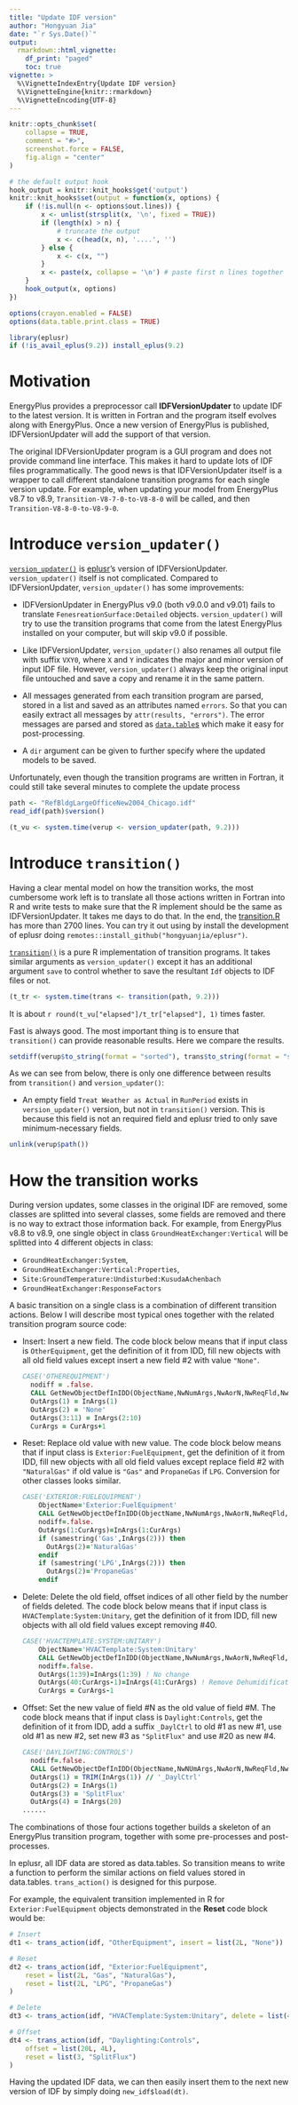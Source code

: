```yaml
---
title: "Update IDF version"
author: "Hongyuan Jia"
date: "`r Sys.Date()`"
output:
  rmarkdown::html_vignette:
    df_print: "paged"
    toc: true
vignette: >
  %\VignetteIndexEntry{Update IDF version}
  %\VignetteEngine{knitr::rmarkdown}
  %\VignetteEncoding{UTF-8}
---
```


```r
knitr::opts_chunk$set(
    collapse = TRUE,
    comment = "#>",
    screenshot.force = FALSE,
    fig.align = "center"
)

# the default output hook
hook_output = knitr::knit_hooks$get('output')
knitr::knit_hooks$set(output = function(x, options) {
    if (!is.null(n <- options$out.lines)) {
        x <- unlist(strsplit(x, '\n', fixed = TRUE))
        if (length(x) > n) {
            # truncate the output
            x <- c(head(x, n), '....', '')
        } else {
            x <- c(x, "")
        }
        x <- paste(x, collapse = '\n') # paste first n lines together
    }
    hook_output(x, options)
})

options(crayon.enabled = FALSE)
options(data.table.print.class = TRUE)

library(eplusr)
if (!is_avail_eplus(9.2)) install_eplus(9.2)
```

# Motivation

EnergyPlus provides a preprocessor call **IDFVersionUpdater** to update IDF to
the latest version. It is written in Fortran and the program itself evolves
along with EnergyPlus. Once a new version of EnergyPlus is published,
IDFVersionUpdater will add the support of that version.

The original IDFVersionUpdater program is a GUI program and does not provide
command line interface. This makes it hard to update lots of IDF files
programmatically. The good news is that IDFVersionUpdater itself is a wrapper
to call different standalone transition programs for each single version
update. For example, when updating your model from EnergyPlus v8.7 to v8.9,
`Transition-V8-7-0-to-V8-8-0` will be called, and then
`Transition-V8-8-0-to-V8-9-0`.

# Introduce `version_updater()`

[`version_updater()`](https://hongyuanjia.github.io/eplusr/reference/version_updater.html)
is [eplusr](https://hongyuanjia.github.io/eplusr/index.html)'s version of
IDFVersionUpdater. `version_updater()` itself is not complicated. Compared to
IDFVersionUpdater, `version_updater()` has some improvements:

* IDFVersionUpdater in EnergyPlus v9.0 (both v9.0.0 and v9.01) fails to
  translate `FenesreationSurface:Detailed` objects. `version_updater()` will
  try to use the transition programs that come from the latest EnergyPlus
  installed on your computer, but will skip v9.0 if possible.

* Like IDFVersionUpdater, `version_updater()` also renames all output file with
  suffix `VXY0`, where `X` and `Y` indicates the major and minor version of
  input IDF file. However, `version_updater()` always keep the original input
  file untouched and save a copy and rename it in the same pattern.

* All messages generated from each transition program are parsed, stored in a
  list and saved as an attributes named `errors`. So that you can easily
  extract all messages by `attr(results, "errors")`. The error messages are
  parsed and stored as [`data.table`s](http://r-datatable.com) which make it
  easy for post-processing.

* A `dir` argument can be given to further specify where the updated models to
  be saved.

Unfortunately, even though the transition programs are written in Fortran, it
could still take several minutes to complete the update process

```r
path <- "RefBldgLargeOfficeNew2004_Chicago.idf"
read_idf(path)$version()

(t_vu <- system.time(verup <- version_updater(path, 9.2)))
```

# Introduce `transition()`

Having a clear mental model on how the transition works, the most cumbersome
work left is to translate all those actions written in Fortran into R and write
tests to make sure that the R implement should be the same as IDFVersionUpdater.
It takes me days to do that. In the end, the
[transition.R](https://github.com/hongyuanjia/eplusr/blob/master/R/transition.R)
has more than 2700 lines. You can try it out using by install the development of
eplusr doing `remotes::install_github("hongyuanjia/eplusr")`.

[`transition()`](https://hongyuanjia.github.io/eplusr/reference/transition.html)
is a pure R implementation of transition programs. It takes similar arguments
as `version_updater()` except it has an additional argument `save` to control
whether to save the resultant `Idf` objects to IDF files or not.

```r
(t_tr <- system.time(trans <- transition(path, 9.2)))
```

It is about `r round(t_vu["elapsed"]/t_tr["elapsed"], 1)` times faster.

Fast is always good. The most important thing is to ensure that `transition()`
can provide reasonable results. Here we compare the results.

```r
setdiff(verup$to_string(format = "sorted"), trans$to_string(format = "sorted"))
```

As we can see from below, there is only one difference between results from
`transition()` and `version_updater()`:

* An empty field `Treat Weather as Actual` in `RunPeriod` exists in
  `version_updater()` version, but not in `transition()` version. This is
  because this field is not an required field and eplusr tried to only save
  minimum-necessary fields.

```r
unlink(verup$path())
```

# How the transition works

During version updates, some classes in the original IDF are removed, some
classes are splitted into several classes, some fields are removed and there is
no way to extract those information back. For example, from EnergyPlus v8.8 to
v8.9, one single object in class `GroundHeatExchanger:Vertical` will be
splitted into 4 different objects in class:

* `GroundHeatExchanger:System`,
* `GroundHeatExchanger:Vertical:Properties`,
* `Site:GroundTemperature:Undisturbed:KusudaAchenbach`
* `GroundHeatExchanger:ResponseFactors`

A basic transition on a single class is a combination of different transition
actions. Below I will describe most typical ones together with the related
transition program source code:

* Insert: Insert a new field. The code block below means that if input class is
  `OtherEquipment`, get the definition of it from IDD, fill new objects
  with all old field values except insert a new field #2 with value `"None"`.

    ```fortran
    CASE('OTHEREQUIPMENT')
      nodiff = .false.
      CALL GetNewObjectDefInIDD(ObjectName,NwNumArgs,NwAorN,NwReqFld,NwObjMinFlds,NwFldNames,NwFldDefaults,NwFldUnits)
      OutArgs(1) = InArgs(1)
      OutArgs(2) = 'None'
      OutArgs(3:11) = InArgs(2:10)
      CurArgs = CurArgs+1
    ```

* Reset: Replace old value with new value. The code block below means that if
  input class is `Exterior:FuelEquipment`, get the definition of it from IDD,
  fill new objects with all old field values except replace field #2 with
  `"NaturalGas"` if old value is `"Gas"` and `PropaneGas` if `LPG`. Conversion
  for other classes looks similar.

    ```fortran
    CASE('EXTERIOR:FUELEQUIPMENT')
        ObjectName='Exterior:FuelEquipment'
        CALL GetNewObjectDefInIDD(ObjectName,NwNumArgs,NwAorN,NwReqFld,NwObjMinFlds,NwFldNames,NwFldDefaults,NwFldUnits)
        nodiff=.false.
        OutArgs(1:CurArgs)=InArgs(1:CurArgs)
        if (samestring('Gas',InArgs(2))) then
          OutArgs(2)='NaturalGas'
        endif
        if (samestring('LPG',InArgs(2))) then
          OutArgs(2)='PropaneGas'
        endif
    ```

* Delete: Delete the old field, offset indices of all other field by the number
  of fields deleted. The code block below means that if input class is
  `HVACTemplate:System:Unitary`, get the definition of it from IDD, fill new objects
  with all old field values except removing #40.

    ```fortran
    CASE('HVACTEMPLATE:SYSTEM:UNITARY')
        ObjectName='HVACTemplate:System:Unitary'
        CALL GetNewObjectDefInIDD(ObjectName,NwNumArgs,NwAorN,NwReqFld,NwObjMinFlds,NwFldNames,NwFldDefaults,NwFldUnits)
        nodiff=.false.
        OutArgs(1:39)=InArgs(1:39) ! No change
        OutArgs(40:CurArgs-1)=InArgs(41:CurArgs) ! Remove Dehumidification Control Zone Name
        CurArgs = CurArgs-1
    ```

* Offset: Set the new value of field #N as the old value of field #M. The code
  block means that if input class is `Daylight:Controls`, get the definition of
  it from IDD, add a suffix `_DaylCtrl` to old #1 as new #1, use old #1 as new #2,
  set new #3 as `"SplitFlux"` and use #20 as new #4.

    ```fortran
    CASE('DAYLIGHTING:CONTROLS')
      nodiff=.false.
      CALL GetNewObjectDefInIDD(ObjectName,NwNUmArgs,NwAorN,NwReqFld,NwObjMinFlds,NwFldNames,NwFldDefaults,NwFldUnits)
      OutArgs(1) = TRIM(InArgs(1)) // '_DaylCtrl'
      OutArgs(2) = InArgs(1)
      OutArgs(3) = 'SplitFlux'
      OutArgs(4) = InArgs(20)
    ......
    ```

The combinations of those four actions together builds a skeleton of an
EnergyPlus transition program, together with some pre-processes and
post-processes.

In eplusr, all IDF data are stored as data.tables. So transition means to write
a function to perform the similar actions on field values stored in
data.tables. `trans_action()` is designed for this purpose.

For example, the equivalent transition implemented in R for
`Exterior:FuelEquipment` objects demonstrated in the **Reset** code block would
be:

```r
# Insert
dt1 <- trans_action(idf, "OtherEquipment", insert = list(2L, "None"))

# Reset
dt2 <- trans_action(idf, "Exterior:FuelEquipment",
    reset = list(2L, "Gas", "NaturalGas"),
    reset = list(2L, "LPG", "PropaneGas")
)

# Delete
dt3 <- trans_action(idf, "HVACTemplate:System:Unitary", delete = list(40L))

# Offset
dt4 <- trans_action(idf, "Daylighting:Controls",
    offset = list(20L, 4L),
    reset = list(3, "SplitFlux")
)
```

Having the updated IDF data, we can then easily insert them to the next new
version of IDF by simply doing `new_idf$load(dt)`.

